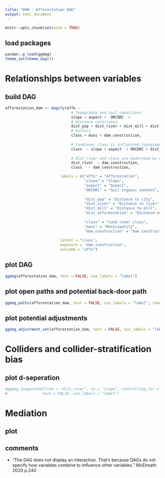 ```yaml
---
title: "W4W - Afforestation DAG"
output: html_document
---
```


```r
knitr::opts_chunk$set(echo = TRUE)
```

## load packages 

```r
pacman::p_load(ggdag)
theme_set(theme_dag())
```
# Relationships between variables
## build DAG
```r
afforestation_dam <- dagify(affo ~ 
                              # Topography and soil conditions
                              slope + aspect +  ORCDRC  +
                              # Distance covariates
                              dist_pop + dist_river + dist_mill + dist_afforestation +
                              # Factors 
                              class + muni + dam_construction,
                            
                              # landcover class is influenced topography and soil conditions
                              class  ~ slope + aspect  + ORCDRC + dist_pop,
                            
                              # dist_river and class are moderated by dam construction period
                              dist_river  ~ dam_construction,
                              class   ~ dam_construction,

                         labels = c("affo" = "Afforestation", 
                                    "slope" = "Slope",
                                    "aspect" = "Aspect",
                                    "ORCDRC" = "Soil organic content",
                                    
                                    "dist_pop" = "Distance to city",
                                    "dist_river" = "Distance to river",
                                    "dist_mill" = "Distance to mill",
                                    "dist_afforestation" = "Distance nearest Afforestation",
                                    
                                    "class" = "Land cover class",
                                    "muni" = "Municipality",
                                    "dam_construction" = "Dam construction period"),
                                    
                         latent = "class",
                         exposure = "dam_construction",
                         outcome = "affo")

```

## plot DAG
```r
ggdag(afforestation_dam, text = FALSE, use_labels = "label")

```

## plot open paths and potential back-door path
```r
ggdag_paths(afforestation_dam, text = FALSE, use_labels = "label", shadow = TRUE)
```

## plot potential adjustments
```r
ggdag_adjustment_set(afforestation_dam, text = FALSE, use_labels = "label", shadow = TRUE)
```
 
# Colliders and collider-stratification bias
## plot d-seperation
```r
#ggdag_dseparated(from = "dist_river", to = "slope", controlling_for = "dam_construction",
#                text = FALSE, use_labels = "label")
```
 
# Mediation
## plot 

## comments
- "The DAG does not display an interaction. That’s because DAGs do not specify how variables combine to influence other variables." McElreath 2020 p.240

